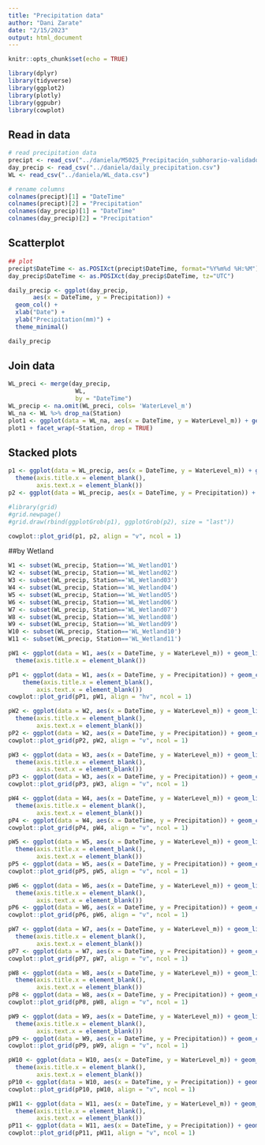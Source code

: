 ```yaml
---
title: "Precipitation data"
author: "Dani Zarate"
date: "2/15/2023"
output: html_document
---
```


```r
knitr::opts_chunk$set(echo = TRUE)

library(dplyr)
library(tidyverse)
library(ggplot2)
library(plotly)
library(ggpubr)
library(cowplot)

```

## Read in data

```r
# read precipitation data
precipt <- read_csv("../daniela/M5025_Precipitación_subhorario-validado.csv")
day_precip <- read_csv("../daniela/daily_precipitation.csv")
WL <- read_csv("../daniela/WL_data.csv")

# rename columns
colnames(precipt)[1] = "DateTime"
colnames(precipt)[2] = "Precipitation"
colnames(day_precip)[1] = "DateTime"
colnames(day_precip)[2] = "Precipitation"

```

## Scatterplot
```r
## plot 
precipt$DateTime <- as.POSIXct(precipt$DateTime, format="%Y%m%d %H:%M")
day_precip$DateTime <- as.POSIXct(day_precip$DateTime, tz="UTC")

daily_precip <- ggplot(day_precip, 
       aes(x = DateTime, y = Precipitation)) + 
  geom_col() +
  xlab("Date") +
  ylab("Precipitation(mm)") +
  theme_minimal()

daily_precip
```

## Join data
```r
WL_preci <- merge(day_precip,
                   WL,
                   by = "DateTime")
WL_precip <- na.omit(WL_preci, cols= 'WaterLevel_m')
WL_na <- WL %>% drop_na(Station)
plot1 <- ggplot(data = WL_na, aes(x = DateTime, y = WaterLevel_m)) + geom_point()
plot1 + facet_wrap(~Station, drop = TRUE)

```

## Stacked plots
```r
p1 <- ggplot(data = WL_precip, aes(x = DateTime, y = WaterLevel_m)) + geom_line() +
  theme(axis.title.x = element_blank(),
        axis.text.x = element_blank())
p2 <- ggplot(data = WL_precip, aes(x = DateTime, y = Precipitation)) + geom_col() + scale_y_reverse() + theme(axis.title.x = element_blank())

#library(grid)
#grid.newpage()
#grid.draw(rbind(ggplotGrob(p1), ggplotGrob(p2), size = "last"))

cowplot::plot_grid(p1, p2, align = "v", ncol = 1)


```

##by Wetland
```r
W1 <- subset(WL_precip, Station=='WL_Wetland01')
W2 <- subset(WL_precip, Station=='WL_Wetland02')
W3 <- subset(WL_precip, Station=='WL_Wetland03')
W4 <- subset(WL_precip, Station=='WL_Wetland04')
W5 <- subset(WL_precip, Station=='WL_Wetland05')
W6 <- subset(WL_precip, Station=='WL_Wetland06')
W7 <- subset(WL_precip, Station=='WL_Wetland07')
W8 <- subset(WL_precip, Station=='WL_Wetland08')
W9 <- subset(WL_precip, Station=='WL_Wetland09')
W10 <- subset(WL_precip, Station=='WL_Wetland10')
W11 <- subset(WL_precip, Station=='WL_Wetland11')

pW1 <- ggplot(data = W1, aes(x = DateTime, y = WaterLevel_m)) + geom_line() +
  theme(axis.title.x = element_blank())

pP1 <- ggplot(data = W1, aes(x = DateTime, y = Precipitation)) + geom_col() + scale_y_reverse() +
    theme(axis.title.x = element_blank(),
        axis.text.x = element_blank())
cowplot::plot_grid(pP1, pW1, align = "hv", ncol = 1)

pW2 <- ggplot(data = W2, aes(x = DateTime, y = WaterLevel_m)) + geom_line() +
  theme(axis.title.x = element_blank(),
        axis.text.x = element_blank())
pP2 <- ggplot(data = W2, aes(x = DateTime, y = Precipitation)) + geom_col() + scale_y_reverse() + theme(axis.title.x = element_blank())
cowplot::plot_grid(pP2, pW2, align = "v", ncol = 1)

pW3 <- ggplot(data = W3, aes(x = DateTime, y = WaterLevel_m)) + geom_line() +
  theme(axis.title.x = element_blank(),
        axis.text.x = element_blank())
pP3 <- ggplot(data = W3, aes(x = DateTime, y = Precipitation)) + geom_col() + scale_y_reverse() + theme(axis.title.x = element_blank())
cowplot::plot_grid(pP3, pW3, align = "v", ncol = 1)

pW4 <- ggplot(data = W4, aes(x = DateTime, y = WaterLevel_m)) + geom_line() +
  theme(axis.title.x = element_blank(),
        axis.text.x = element_blank())
pP4 <- ggplot(data = W4, aes(x = DateTime, y = Precipitation)) + geom_col() + scale_y_reverse() + theme(axis.title.x = element_blank())
cowplot::plot_grid(pP4, pW4, align = "v", ncol = 1)

pW5 <- ggplot(data = W5, aes(x = DateTime, y = WaterLevel_m)) + geom_line() +
  theme(axis.title.x = element_blank(),
        axis.text.x = element_blank())
pP5 <- ggplot(data = W5, aes(x = DateTime, y = Precipitation)) + geom_col() + scale_y_reverse() + theme(axis.title.x = element_blank())
cowplot::plot_grid(pP5, pW5, align = "v", ncol = 1)

pW6 <- ggplot(data = W6, aes(x = DateTime, y = WaterLevel_m)) + geom_line() +
  theme(axis.title.x = element_blank(),
        axis.text.x = element_blank())
pP6 <- ggplot(data = W6, aes(x = DateTime, y = Precipitation)) + geom_col() + scale_y_reverse() + theme(axis.title.x = element_blank())
cowplot::plot_grid(pP6, pW6, align = "v", ncol = 1)

pW7 <- ggplot(data = W7, aes(x = DateTime, y = WaterLevel_m)) + geom_line() +
  theme(axis.title.x = element_blank(),
        axis.text.x = element_blank())
pP7 <- ggplot(data = W7, aes(x = DateTime, y = Precipitation)) + geom_col() + scale_y_reverse() + theme(axis.title.x = element_blank())
cowplot::plot_grid(pP7, pW7, align = "v", ncol = 1)

pW8 <- ggplot(data = W8, aes(x = DateTime, y = WaterLevel_m)) + geom_line() +
  theme(axis.title.x = element_blank(),
        axis.text.x = element_blank())
pP8 <- ggplot(data = W8, aes(x = DateTime, y = Precipitation)) + geom_col() + scale_y_reverse() + theme(axis.title.x = element_blank())
cowplot::plot_grid(pP8, pW8, align = "v", ncol = 1)

pW9 <- ggplot(data = W9, aes(x = DateTime, y = WaterLevel_m)) + geom_line() +
  theme(axis.title.x = element_blank(),
        axis.text.x = element_blank())
pP9 <- ggplot(data = W9, aes(x = DateTime, y = Precipitation)) + geom_col() + scale_y_reverse() + theme(axis.title.x = element_blank())
cowplot::plot_grid(pP9, pW9, align = "v", ncol = 1)

pW10 <- ggplot(data = W10, aes(x = DateTime, y = WaterLevel_m)) + geom_line() +
  theme(axis.title.x = element_blank(),
        axis.text.x = element_blank())
pP10 <- ggplot(data = W10, aes(x = DateTime, y = Precipitation)) + geom_col() + scale_y_reverse() + theme(axis.title.x = element_blank())
cowplot::plot_grid(pP10, pW10, align = "v", ncol = 1)

pW11 <- ggplot(data = W11, aes(x = DateTime, y = WaterLevel_m)) + geom_line() +
  theme(axis.title.x = element_blank(),
        axis.text.x = element_blank())
pP11 <- ggplot(data = W11, aes(x = DateTime, y = Precipitation)) + geom_col() + scale_y_reverse() + theme(axis.title.x = element_blank())
cowplot::plot_grid(pP11, pW11, align = "v", ncol = 1)

```